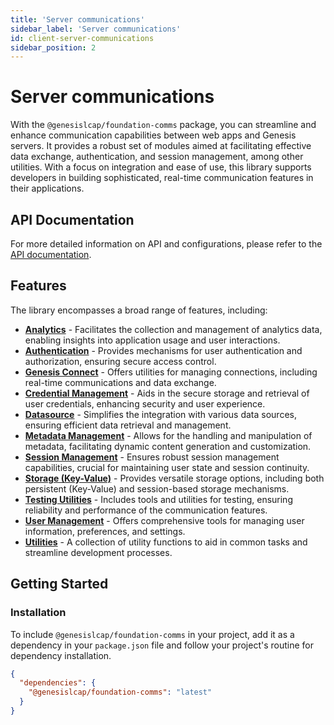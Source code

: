 ```yaml
---
title: 'Server communications'
sidebar_label: 'Server communications'
id: client-server-communications
sidebar_position: 2
---
```


# Server communications

With the `@genesislcap/foundation-comms` package, you can streamline and enhance communication capabilities between web apps and Genesis servers. It provides a robust set of modules aimed at facilitating effective data exchange, authentication, and session management, among other utilities. With a focus on integration and ease of use, this library supports developers in building sophisticated, real-time communication features in their applications.

## API Documentation

For more detailed information on API and configurations, please refer to the [API documentation](./docs/api/index.md).

## Features

The library encompasses a broad range of features, including:

- **[Analytics](./01_analytics.mdx)** - Facilitates the collection and management of analytics data, enabling insights into application usage and user interactions.
- **[Authentication](./02_authentication.mdx)** - Provides mechanisms for user authentication and authorization, ensuring secure access control.
- **[Genesis Connect](./03_connect.mdx)** - Offers utilities for managing connections, including real-time communications and data exchange.
- **[Credential Management](./04_credential-manager.mdx)** - Aids in the secure storage and retrieval of user credentials, enhancing security and user experience.
- **[Datasource](./05_datasource.mdx)** - Simplifies the integration with various data sources, ensuring efficient data retrieval and management.
- **[Metadata Management](./06_metadata.mdx)** - Allows for the handling and manipulation of metadata, facilitating dynamic content generation and customization.
- **[Session Management](./07_session.mdx)** - Ensures robust session management capabilities, crucial for maintaining user state and session continuity.
- **[Storage (Key-Value)](./08_storage.mdx)** - Provides versatile storage options, including both persistent (Key-Value) and session-based storage mechanisms.
- **[Testing Utilities](./09_testing.mdx)** - Includes tools and utilities for testing, ensuring reliability and performance of the communication features.
- **[User Management](./10_user.mdx)** - Offers comprehensive tools for managing user information, preferences, and settings.
- **[Utilities](./11_utils.mdx)** - A collection of utility functions to aid in common tasks and streamline development processes.

## Getting Started

### Installation

To include `@genesislcap/foundation-comms` in your project, add it as a dependency in your `package.json` file and follow your project's routine for dependency installation.

```json
{
  "dependencies": {
    "@genesislcap/foundation-comms": "latest"
  }
}
```
